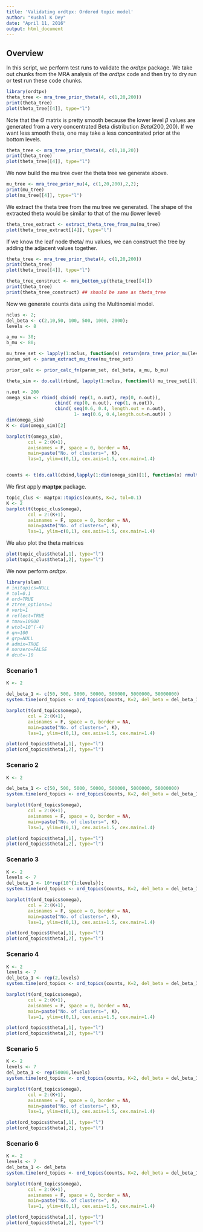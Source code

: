 ```yaml
---
title: 'Validating ordtpx: Ordered topic model'
author: "Kushal K Dey"
date: "April 11, 2016"
output: html_document
---
```


## Overview

In this script, we perform test runs to validate the *ordtpx* package. We take out chunks from the MRA analysis of the *ordtpx* code and then try to dry run or test run these code chunks.

```r
library(ordtpx)
theta_tree <- mra_tree_prior_theta(4, c(1,20,200))
print(theta_tree)
plot(theta_tree[[4]], type="l")
```

Note that the $\Theta$ matrix is pretty smooth because the lower level $\beta$ values are generated from a very concentrated Beta distribution $Beta(200,200)$. If we want less smooth theta, one may take a less concentrated prior at the bottom levels.

```r
theta_tree <- mra_tree_prior_theta(4, c(1,10,20))
print(theta_tree)
plot(theta_tree[[4]], type="l")
```

We now build the mu tree over the theta tree we generate above.

```r
mu_tree <- mra_tree_prior_mu(4, c(1,20,200),2,2);
print(mu_tree)
plot(mu_tree[[4]], type="l")
```

We extract the theta tree from the mu tree we generated. The shape of the extracted theta would be similar to that of the mu (lower level)

```r
theta_tree_extract <- extract_theta_tree_from_mu(mu_tree)
plot(theta_tree_extract[[4]], type="l")
```


If we know the leaf node theta/ mu values, we can construct the tree by adding the adjacent values together.


```r
theta_tree <- mra_tree_prior_theta(4, c(1,20,200))
print(theta_tree)
plot(theta_tree[[4]], type="l")
```

```r
theta_tree_construct <- mra_bottom_up(theta_tree[[4]])
print(theta_tree)
print(theta_tree_construct) ## should be same as theta_tree
```


Now we generate counts data using the Multinomial model.

```r
nclus <- 2;
del_beta <- c(2,10,50, 100, 500, 1000, 2000);
levels <- 8

a_mu <- 30;
b_mu <- 80;

mu_tree_set <- lapply(1:nclus, function(s) return(mra_tree_prior_mu(levels,del_beta, a_mu, b_mu)));
param_set <- param_extract_mu_tree(mu_tree_set)

prior_calc <- prior_calc_fn(param_set, del_beta, a_mu, b_mu)

theta_sim <- do.call(rbind, lapply(1:nclus, function(l) mu_tree_set[[l]][[levels]]/mu_tree_set[[l]][[1]]));

n.out <- 200
omega_sim <- rbind( cbind( rep(1, n.out), rep(0, n.out)),
                  cbind( rep(0, n.out), rep(1, n.out)),
                  cbind( seq(0.6, 0.4, length.out = n.out),
                         1- seq(0.6, 0.4,length.out=n.out)) )
dim(omega_sim)
K <- dim(omega_sim)[2]

barplot(t(omega_sim),
        col = 2:(K+1),
        axisnames = F, space = 0, border = NA,
        main=paste("No. of clusters=", K),
        las=1, ylim=c(0,1), cex.axis=1.5, cex.main=1.4)


counts <- t(do.call(cbind,lapply(1:dim(omega_sim)[1], function(x) rmultinom(1,1000,prob=omega_sim[x,]%*%theta_sim))));

```

We first apply **maptpx** package.

```r
topic_clus <- maptpx::topics(counts, K=2, tol=0.1)
K <- 2
barplot(t(topic_clus$omega),
        col = 2:(K+1),
        axisnames = F, space = 0, border = NA,
        main=paste("No. of clusters=", K),
        las=1, ylim=c(0,1), cex.axis=1.5, cex.main=1.4)
```

We also plot the theta matrices

```r
plot(topic_clus$theta[,1], type="l")
plot(topic_clus$theta[,2], type="l")
```

We now perform *ordtpx*.

```r
library(slam)
# initopics=NULL
# tol=0.1
# ord=TRUE
# ztree_options=1
# verb=1
# reflect=TRUE
# tmax=10000
# wtol=10^(-4)
# qn=100
# grp=NULL
# admix=TRUE
# nonzero=FALSE
# dcut=-10
```

### Scenario 1

```r
K <- 2

del_beta_1 <- c(50, 500, 5000, 50000, 500000, 5000000, 50000000)
system.time(ord_topics <- ord_topics(counts, K=2, del_beta = del_beta_1, a_mu=1, b_mu=3, ztree_options=2, tol=0.001));

barplot(t(ord_topics$omega),
        col = 2:(K+1),
        axisnames = F, space = 0, border = NA,
        main=paste("No. of clusters=", K),
        las=1, ylim=c(0,1), cex.axis=1.5, cex.main=1.4)
```

```r
plot(ord_topics$theta[,1], type="l")
plot(ord_topics$theta[,2], type="l")
```

### Scenario 2

```r
K <- 2

del_beta_1 <- c(50, 500, 5000, 50000, 500000, 5000000, 50000000)
system.time(ord_topics <- ord_topics(counts, K=2, del_beta = del_beta_1, a_mu=10, b_mu=30, ztree_options=2, tol=0.001));

barplot(t(ord_topics$omega),
        col = 2:(K+1),
        axisnames = F, space = 0, border = NA,
        main=paste("No. of clusters=", K),
        las=1, ylim=c(0,1), cex.axis=1.5, cex.main=1.4)
```

```r
plot(ord_topics$theta[,1], type="l")
plot(ord_topics$theta[,2], type="l")
```

### Scenario 3

```r
K <- 2
levels <- 7
del_beta_1 <- 10*rep(10^{1:levels});
system.time(ord_topics <- ord_topics(counts, K=2, del_beta = del_beta_1, a_mu=10, b_mu=30, ztree_options=2, tol=0.001));

barplot(t(ord_topics$omega),
        col = 2:(K+1),
        axisnames = F, space = 0, border = NA,
        main=paste("No. of clusters=", K),
        las=1, ylim=c(0,1), cex.axis=1.5, cex.main=1.4)
```

```r
plot(ord_topics$theta[,1], type="l")
plot(ord_topics$theta[,2], type="l")
```


### Scenario 4

```r
K <- 2
levels <- 7
del_beta_1 <- rep(2,levels)
system.time(ord_topics <- ord_topics(counts, K=2, del_beta = del_beta_1, a_mu=10, b_mu=30, ztree_options=2, tol=0.001));

barplot(t(ord_topics$omega),
        col = 2:(K+1),
        axisnames = F, space = 0, border = NA,
        main=paste("No. of clusters=", K),
        las=1, ylim=c(0,1), cex.axis=1.5, cex.main=1.4)
```


```r
plot(ord_topics$theta[,1], type="l")
plot(ord_topics$theta[,2], type="l")
```

### Scenario 5

```r
K <- 2
levels <- 7
del_beta_1 <- rep(50000,levels)
system.time(ord_topics <- ord_topics(counts, K=2, del_beta = del_beta_1, a_mu=10, b_mu=30, ztree_options=2, tol=0.001));

barplot(t(ord_topics$omega),
        col = 2:(K+1),
        axisnames = F, space = 0, border = NA,
        main=paste("No. of clusters=", K),
        las=1, ylim=c(0,1), cex.axis=1.5, cex.main=1.4)
```


```r
plot(ord_topics$theta[,1], type="l")
plot(ord_topics$theta[,2], type="l")
```

### Scenario 6

```r
K <- 2
levels <- 7
del_beta_1 <- del_beta
system.time(ord_topics <- ord_topics(counts, K=2, del_beta = del_beta_1, a_mu=10, b_mu=30, ztree_options=2, tol=0.001));

barplot(t(ord_topics$omega),
        col = 2:(K+1),
        axisnames = F, space = 0, border = NA,
        main=paste("No. of clusters=", K),
        las=1, ylim=c(0,1), cex.axis=1.5, cex.main=1.4)
```


```r
plot(ord_topics$theta[,1], type="l")
plot(ord_topics$theta[,2], type="l")
```
